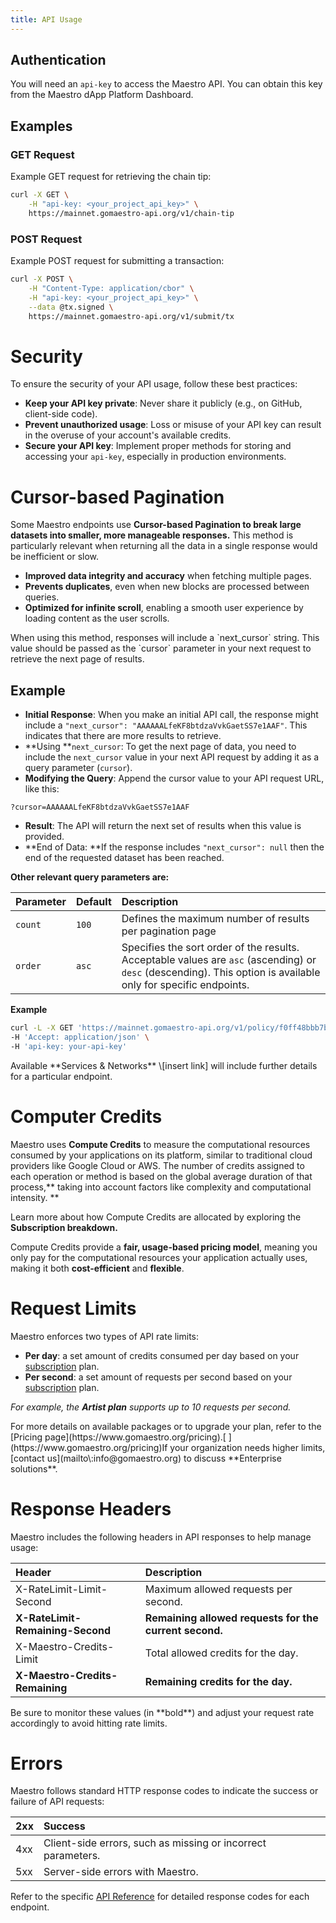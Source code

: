 ```yaml
---
title: API Usage
---
```


## Authentication

You will need an `api-key` to access the Maestro API. You can obtain this key from the Maestro dApp Platform Dashboard.

## Examples

### GET Request

Example GET request for retrieving the chain tip:

```bash
curl -X GET \
    -H "api-key: <your_project_api_key>" \
    https://mainnet.gomaestro-api.org/v1/chain-tip
```

### POST Request

Example POST request for submitting a transaction:

```bash
curl -X POST \
    -H "Content-Type: application/cbor" \
    -H "api-key: <your_project_api_key>" \
    --data @tx.signed \
    https://mainnet.gomaestro-api.org/v1/submit/tx
```


# Security

<Danger>
To ensure the security of your API usage, follow these best practices:

- **Keep your API key private**: Never share it publicly (e.g., on GitHub, client-side code).
- **Prevent unauthorized usage**: Loss or misuse of your API key can result in the overuse of your account's available credits.
- **Secure your API key**: Implement proper methods for storing and accessing your `api-key`, especially in production environments.
</Danger>


# Cursor-based Pagination

Some Maestro endpoints use **Cursor-based Pagination to break large datasets into smaller, more manageable responses.** This method is particularly relevant when returning all the data in a single response would be inefficient or slow.

- **Improved data integrity and accuracy** when fetching multiple pages.
- **Prevents duplicates**, even when new blocks are processed between queries.
- **Optimized for infinite scroll**, enabling a smooth user experience by loading content as the user scrolls.

<Warning>
When using this method, responses will include a `next_cursor` string. This value should be passed as the `cursor` parameter in your next request to retrieve the next page of results.
</Warning>

## Example

- **Initial Response**: When you make an initial API call, the response might include a `"next_cursor": "AAAAAALfeKF8btdzaVvkGaetSS7e1AAF"`. This indicates that there are more results to retrieve.
- **Using **`next_cursor`: To get the next page of data, you need to include the `next_cursor` value in your next API request by adding it as a query parameter (`cursor`).
- **Modifying the Query**: Append the cursor value to your API request URL, like this:

```
?cursor=AAAAAALfeKF8btdzaVvkGaetSS7e1AAF
```

- **Result**: The API will return the next set of results when this value is provided.
- **End of Data: **If the response includes `"next_cursor": null` then the end of the requested dataset has been reached.

**Other relevant query parameters are:**

| Parameter | Default | Description                                                                                                                                                    |
| :-------- | :------ | :------------------------------------------------------------------------------------------------------------------------------------------------------------- |
| `count`   | `100`   | Defines the maximum number of results per pagination page                                                                                                      |
| `order`   | `asc`   | Specifies the sort order of the results. Acceptable values are `asc` (ascending) or `desc` (descending). This option is available only for specific endpoints. |

**Example**

```bash
curl -L -X GET 'https://mainnet.gomaestro-api.org/v1/policy/f0ff48bbb7bbe9d59a40f1ce90e9e9d0ff5002ec48f232b49ca0fb9a/utxos?cursor=AAAAAALfeKF8btdzaVvkGaetSS7e1AAF' \
-H 'Accept: application/json' \
-H 'api-key: your-api-key'
```

<Info>
Available **Services & Networks** \[insert link] will include further details for a particular endpoint.
</Info>


# Computer Credits

Maestro uses **Compute Credits** to measure the computational resources consumed by your applications on its platform, similar to traditional cloud providers like Google Cloud or AWS. The number of credits assigned to each operation or method is based on the global average duration of that process,** taking into account factors like complexity and computational intensity. **

Learn more about how Compute Credits are allocated by exploring the **Subscription breakdown.**

Compute Credits provide a **fair, usage-based pricing model**, meaning you only pay for the computational resources your application actually uses, making it both **cost-efficient** and **flexible**.


# Request Limits

Maestro enforces two types of API rate limits:

- **Per day**: a set amount of credits consumed per day based on your [subscription](https://www.gomaestro.org/pricing) plan.
- **Per second**: a set amount of requests per second based on your [subscription](https://www.gomaestro.org/pricing) plan.

*For example, the ****Artist plan**** supports up to 10 requests per second.*

<Info>
For more details on available packages or to upgrade your plan, refer to the [Pricing page](https://www.gomaestro.org/pricing).[ ](https://www.gomaestro.org/pricing)If your organization needs higher limits, [contact us](mailto\:info@gomaestro.org) to discuss **Enterprise solutions**.
</Info>


# Response Headers

Maestro includes the following headers in API responses to help manage usage:

| Header                           | Description                                            |
| :------------------------------- | :----------------------------------------------------- |
| X-RateLimit-Limit-Second         | Maximum allowed requests per second.                   |
| **X-RateLimit-Remaining-Second** | **Remaining allowed requests for the current second.** |
| X-Maestro-Credits-Limit          | Total allowed credits for the day.                     |
| **X-Maestro-Credits-Remaining**  | **Remaining credits for the day.**                     |

<Warning>
Be sure to monitor these values (in **bold**) and adjust your request rate accordingly to avoid hitting rate limits.
</Warning>


# Errors

Maestro follows standard HTTP response codes to indicate the success or failure of API requests:

| 2xx | Success                                                      |
| :-- | :----------------------------------------------------------- |
| 4xx | Client-side errors, such as missing or incorrect parameters. |
| 5xx | Server-side errors with Maestro.                             |

Refer to the specific [API Reference]() for detailed response codes for each endpoint. 
